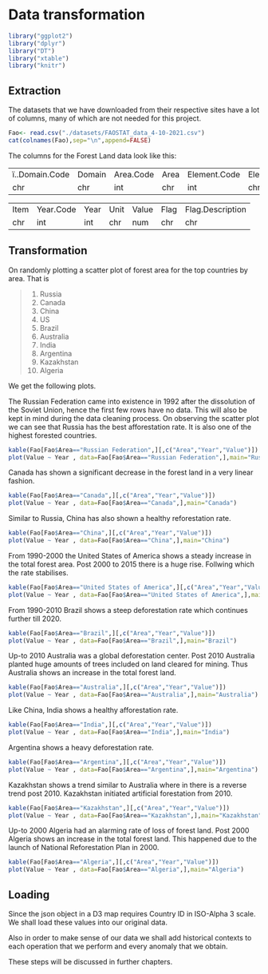 # Data transformation

```r
library("ggplot2")
library("dplyr")
library("DT")
library("xtable")
library("knitr")

```


## Extraction

The datasets that we have downloaded from their respective sites have a lot of columns, many of which are not needed for this project.

```r
Fao<- read.csv("./datasets/FAOSTAT_data_4-10-2021.csv")
cat(colnames(Fao),sep="\n",append=FALSE)
```

The columns for the Forest Land data look like this:

||||||
|----|----|----|----|----|----|----|
ï..Domain.Code |Domain |Area.Code |Area |Element.Code |Element |Item.Code|
chr |chr |int |chr |int |chr |int|

||||||
|----|----|----|----|----|----|----|
Item |Year.Code |Year |Unit |Value |Flag |Flag.Description
chr |int |int |chr |num |chr |chr|

## Transformation

On randomly plotting a scatter plot of forest area for the top countries by area. That is 

>1. Russia \
2. Canada \
3. China \
4. US \
5. Brazil \
6. Australia \
7. India \
8. Argentina \
9. Kazakhstan \
10. Algeria \

We get the following plots.

The Russian Federation came into existence in 1992 after the dissolution of the Soviet Union, hence the first few rows have no data. This will also be kept in mind during the data cleaning process. On observing the scatter plot we can see that Russia has the best afforestation rate. It is also one of the highest forested countries.

```r
kable(Fao[Fao$Area=="Russian Federation",][,c("Area","Year","Value")])
plot(Value ~ Year , data=Fao[Fao$Area=="Russian Federation",],main="Russia")
```

Canada has shown a significant decrease in the forest land in a very linear fashion.

```r
kable(Fao[Fao$Area=="Canada",][,c("Area","Year","Value")])
plot(Value ~ Year , data=Fao[Fao$Area=="Canada",],main="Canada")
```

Similar to Russia, China has also shown a healthy reforestation rate.

```r
kable(Fao[Fao$Area=="China",][,c("Area","Year","Value")])
plot(Value ~ Year , data=Fao[Fao$Area=="China",],main="China")
```

From 1990-2000 the United States of America shows a steady increase in the total forest area. Post 2000 to 2015 there is a huge rise. Follwing which the rate stabilises. 

```r
kable(Fao[Fao$Area=="United States of America",][,c("Area","Year","Value")])
plot(Value ~ Year , data=Fao[Fao$Area=="United States of America",],main="United States of America")
```

From 1990-2010 Brazil shows a steep deforestation rate which continues further till 2020.

```r
kable(Fao[Fao$Area=="Brazil",][,c("Area","Year","Value")])
plot(Value ~ Year , data=Fao[Fao$Area=="Brazil",],main="Brazil")
```

Up-to 2010 Australia was a global deforestation center. Post 2010 Australia planted huge amounts of trees included on land cleared for mining. Thus Australia shows an increase in the total forest land. 

```r
kable(Fao[Fao$Area=="Australia",][,c("Area","Year","Value")])
plot(Value ~ Year , data=Fao[Fao$Area=="Australia",],main="Australia")
```

Like China, India shows a healthy afforestation rate.

```r
kable(Fao[Fao$Area=="India",][,c("Area","Year","Value")])
plot(Value ~ Year , data=Fao[Fao$Area=="India",],main="India")
```

Argentina shows a heavy deforestation rate.

```r
kable(Fao[Fao$Area=="Argentina",][,c("Area","Year","Value")])
plot(Value ~ Year , data=Fao[Fao$Area=="Argentina",],main="Argentina")
```

Kazakhstan shows a trend similar to Australia where in there is a reverse trend post 2010. Kazakhstan initiated artificial forestation from 2010.

```r
kable(Fao[Fao$Area=="Kazakhstan",][,c("Area","Year","Value")])
plot(Value ~ Year , data=Fao[Fao$Area=="Kazakhstan",],main="Kazakhstan")
```

Up-to 2000 Algeria had an alarming rate of loss of forest land. Post 2000 Algeria shows an increase in the total forest land. This happened due to the launch of National Reforestation Plan in 2000.

```r
kable(Fao[Fao$Area=="Algeria",][,c("Area","Year","Value")])
plot(Value ~ Year , data=Fao[Fao$Area=="Algeria",],main="Algeria")
```


## Loading

Since the json object in a D3 map requires Country ID in ISO-Alpha 3 scale. We shall load these values into our original data.

Also in order to make sense of our data we shall add historical contexts to each operation that we perform and every anomaly that we obtain. 

These steps will be discussed in further chapters.